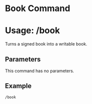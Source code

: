 # Book Command
# Usage: /book
Turns a signed book into a writable book.

## Parameters
This command has no parameters.

## Example
`/book`
